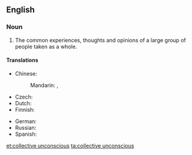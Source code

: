 ==English==
{{wikipedia}}
===Noun===
{{en-noun|-|head=[[collective]] [[unconscious]]}}

# {{context|psychology|lang=en}} The common experiences, thoughts and opinions of a large group of people taken as a whole.

====Translations====
{{trans-top|experience of human species}}
* Chinese: 
*: Mandarin: {{t|cmn|集體潛意識|sc=Hani}}, {{t|cmn|集体潜意识|sc=Hani}}
* Czech: {{t|cs|kolektivní nevědomí|n}}
* Dutch: {{t|nl|collectief onbewuste|n}}
* Finnish: {{t|fi|kollektiivinen alitajunta}}
{{trans-mid}}
* German: {{t|de|kollektives Unbewusstes|n}}
* Russian: {{t|ru|коллекти́вное бессозна́тельное|n}}
* Spanish: {{t+|es|inconsciente colectivo|m}}
{{trans-bottom}}

[[et:collective unconscious]]
[[ta:collective unconscious]]